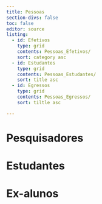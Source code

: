 ```yaml
---
title: Pessoas
section-divs: false
toc: false
editor: source
listing:
  - id: Efetivos
    type: grid
    contents: Pessoas_Efetivos/
    sort: category asc
  - id: Estudantes
    type: grid
    contents: Pessoas_Estudantes/
    sort: title asc  
  - id: Egressos
    type: grid
    contents: Pessoas_Egressos/
    sort: tiltle asc  

---
```

    
# Pesquisadores
::: {#Efetivos .line-page}
:::
# Estudantes
::: {#Estudantes .line-page}
:::
# Ex-alunos
::: {#Egressos .line-page}
:::
